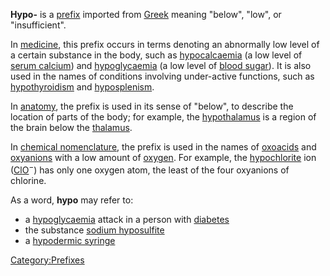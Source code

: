 {{wiktionary|hypo-}}
'''Hypo-''' is a [[prefix (linguistics)|prefix]] imported from [[Greek_and_latin_roots|Greek]] meaning "below", "low", or "insufficient".

In [[medicine]], this prefix occurs in terms denoting an abnormally low level of a certain substance in the body,
such as [[hypocalcaemia]] (a low level of [[Calcium metabolism|serum calcium]]) and [[hypoglycaemia]] (a low level of [[blood sugar]]).  It is also used in the names of conditions involving under-active functions, such as [[hypothyroidism]] and [[hyposplenism]].

In [[anatomy]], the prefix is used in its sense of "below", to describe the location of parts of the body; for example, the [[hypothalamus]] is a region of the brain below the [[thalamus]].

In [[IUPAC nomenclature of inorganic chemistry|chemical nomenclature]], the prefix is used in the names of [[oxoacid]]s and [[oxyanion]]s with a low amount of [[oxygen]].  For example, the [[hypochlorite]] ion ([[Chlorine|Cl]][[Oxygen|O]]<sup>&minus;</sup>) has only one oxygen atom, the least of the four oxyanions of chlorine.

As a word, '''hypo''' may refer to:
*a [[hypoglycaemia]] attack in a person with [[diabetes]]
*the substance [[sodium hyposulfite]]
*a [[hypodermic syringe]]

[[Category:Prefixes]]